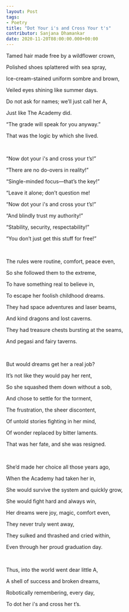 ---
layout: Post
tags:
- Poetry
title: "Dot Your i's and Cross Your t's"
contributor: Sanjana Dhamankar
date: 2020-11-20T08:00:00.000+00:00
---
Tamed hair made free by a wildflower crown,

Polished shoes splattered with sea spray,

Ice-cream-stained uniform sombre and brown,

Veiled eyes shining like summer days.

Do not ask for names; we’ll just call her A,

Just like The Academy did.

“The grade will speak for you anyway.”

That was the logic by which she lived.

<br />

“Now dot your i's and cross your t’s!”

“There are no do-overs in reality!”

“Single-minded focus—that’s the key!”

“Leave it alone; don’t question me!

“Now dot your i's and cross your t’s!”

“And blindly trust my authority!”

“Stability, security, respectability!”

“You don’t just get this stuff for free!”

<br />

The rules were routine, comfort, peace even,

So she followed them to the extreme,

To have something real to believe in,

To escape her foolish childhood dreams.

They had space adventures and laser beams,

And kind dragons and lost caverns.

They had treasure chests bursting at the seams,

And pegasi and fairy taverns.

<br />

But would dreams get her a real job?

It’s not like they would pay her rent,

So she squashed them down without a sob,

And chose to settle for the torment,

The frustration, the sheer discontent,

Of untold stories fighting in her mind,

Of wonder replaced by bitter laments.

That was her fate, and she was resigned.

<br />

She’d made her choice all those years ago,

When the Academy had taken her in,

She would survive the system and quickly grow,

She would fight hard and always win,

Her dreams were joy, magic, comfort even,

They never truly went away,

They sulked and thrashed and cried within,

Even through her proud graduation day.

<br />

Thus, into the world went dear little A,

A shell of success and broken dreams,

Robotically remembering, every day,

To dot her i's and cross her t’s.